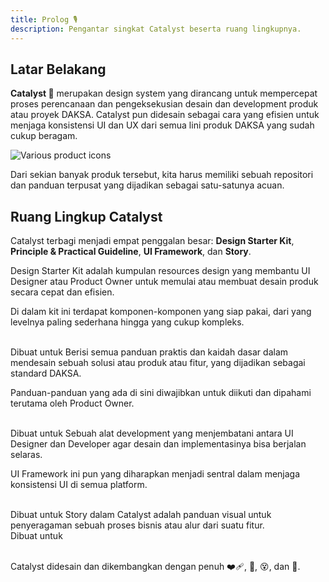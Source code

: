 ```yaml
---
title: Prolog 🎙
description: Pengantar singkat Catalyst beserta ruang lingkupnya.
---
```



## Latar Belakang

**Catalyst 🧪** merupakan design system yang dirancang untuk mempercepat proses perencanaan dan pengeksekusian desain dan development produk atau proyek DAKSA. Catalyst pun didesain sebagai cara yang efisien untuk menjaga konsistensi UI dan UX dari semua lini produk DAKSA yang sudah cukup beragam.

![Various product icons](./src/assets/doc-framework-intro-vary-product-icons.png)

Dari sekian banyak produk tersebut, kita harus memiliki sebuah repositori dan panduan terpusat yang dijadikan sebagai satu-satunya acuan.

## Ruang Lingkup Catalyst

Catalyst terbagi menjadi empat penggalan besar: **Design Starter Kit**, **Principle & Practical Guideline**, **UI Framework**, dan **Story**.

<Card title="Design Starter Kit" icon="rocket">
  Design Starter Kit adalah kumpulan resources design yang membantu UI Designer atau Product Owner untuk memulai atau membuat desain produk secara cepat dan efisien.
  
  Di dalam kit ini terdapat komponen-komponen yang siap pakai, dari yang levelnya paling sederhana hingga yang cukup kompleks.

  <br />
  Dibuat untuk <Badge variant='success' text='Product Owner' /> <Badge variant='tip' text='UI Designer' />
</Card>

<Card title="Principle & Pratical Guideline" icon="open-book">
  Berisi semua panduan praktis dan kaidah dasar dalam mendesain sebuah solusi atau produk atau fitur, yang dijadikan sebagai standard DAKSA.

  Panduan-panduan yang ada di sini diwajibkan untuk diikuti dan dipahami terutama oleh Product Owner.

  <br />
  Dibuat untuk <Badge variant='success' text='Product Owner' /> <Badge variant='tip' text='UI Designer' />
</Card>

<Card title="UI Framework" icon="seti:webpack">
  Sebuah alat development yang menjembatani antara UI Designer dan Developer agar desain dan implementasinya bisa berjalan selaras.

  UI Framework ini pun yang diharapkan menjadi sentral dalam menjaga konsistensi UI di semua platform.

  <br />
  Dibuat untuk <Badge variant='danger' text='Developer' /> <Badge variant='tip' text='UI Designer' />
</Card>

<Card title="Story" icon="discourse">
  Story dalam Catalyst adalah panduan visual untuk penyeragaman sebuah proses bisnis atau alur dari suatu fitur.

  <br />
  Dibuat untuk <Badge variant='success' text='Product Owner' /> <Badge variant='tip' text='UI Designer' />
</Card>

<br />

<br />

Catalyst didesain dan dikembangkan dengan penuh ❤️‍🩹, 💉, 😵, dan 💩.